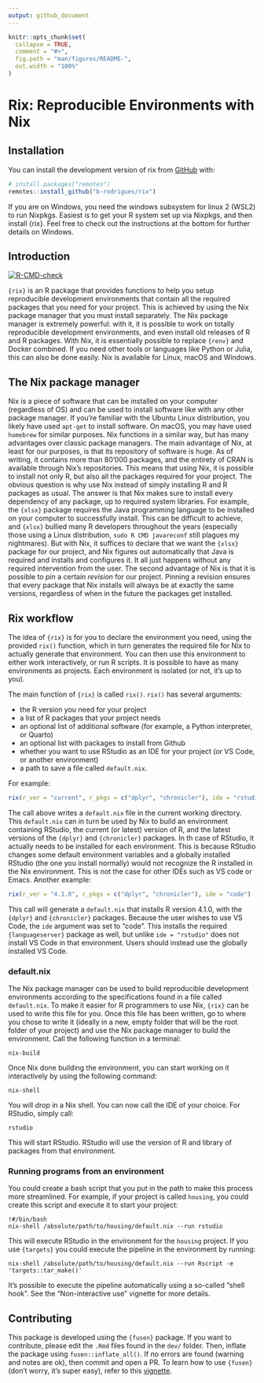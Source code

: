 ```yaml
---
output: github_document
---
```


<!-- README.md is generated from README.Rmd. Please edit that file -->

```r
knitr::opts_chunk$set(
  collapse = TRUE,
  comment = "#>",
  fig.path = "man/figures/README-",
  out.width = "100%"
)
```

# Rix: Reproducible Environments with Nix

## Installation

You can install the development version of rix from
[GitHub](https://github.com/) with:

``` r
# install.packages("remotes")
remotes::install_github("b-rodrigues/rix")
```

If you are on Windows, you need the windows subsystem for linux 2 (WSL2) to
run Nixpkgs. Easiest is to get your R system set up via Nixpkgs, and then
install {rix}. Feel free to check out the instructions at the bottom for further 
details on Windows.

## Introduction

<!-- badges: start -->
[![R-CMD-check](https://github.com/b-rodrigues/rix/actions/workflows/R-CMD-check.yaml/badge.svg)](https://github.com/b-rodrigues/rix/actions/workflows/R-CMD-check.yaml)
<!-- badges: end -->

`{rix}` is an R package that provides functions to help you setup reproducible
development environments that contain all the required packages that you need
for your project. This is achieved by using the Nix package manager that you
must install separately. The Nix package manager is extremely powerful: with it,
it is possible to work on totally reproducible development environments, and
even install old releases of R and R packages. With Nix, it is essentially
possible to replace `{renv}` and Docker combined. If you need other tools or
languages like Python or Julia, this can also be done easily. Nix is available
for Linux, macOS and Windows.

## The Nix package manager

Nix is a piece of software that can be installed on your computer (regardless of
OS) and can be used to install software like with any other package manager. If
you're familiar with the Ubuntu Linux distribution, you likely have used
`apt-get` to install software. On macOS, you may have used `homebrew` for
similar purposes. Nix functions in a similar way, but has many advantages over
classic package managers. The main advantage of Nix, at least for our purposes,
is that its repository of software is huge. As of writing, it contains more than
80'000 packages, and the entirety of CRAN is available through Nix's
repositories. This means that using Nix, it is possible to install not only R,
but also all the packages required for your project. The obvious question is why
use Nix instead of simply installing R and R packages as usual. The answer is
that Nix makes sure to install every dependency of any package, up to required
system libraries. For example, the `{xlsx}` package requires the Java
programming language to be installed on your computer to successfully install.
This can be difficult to achieve, and `{xlsx}` bullied many R developers
throughout the years (especially those using a Linux distribution, `sudo R CMD
javareconf` still plagues my nightmares). But with Nix, it suffices to declare
that we want the `{xlsx}` package for our project, and Nix figures out
automatically that Java is required and installs and configures it. It all just
happens without any required intervention from the user. The second advantage of
Nix is that it is possible to *pin* a certain *revision* for our project.
Pinning a revision ensures that every package that Nix installs will always be
at exactly the same versions, regardless of when in the future the packages get
installed.

## Rix workflow

The idea of `{rix}` is for you to declare the environment you need, using  the
provided `rix()` function, which in turn generates the required file for Nix
to actually generate that environment. You can then use this environment to 
either work interactively, or run R scripts. It is possible to have as many
environments as projects. Each environment is isolated (or not, it's up to you).

The main function of `{rix}` is called `rix()`. `rix()` has several arguments:

- the R version you need for your project
- a list of R packages that your project needs
- an optional list of additional software (for example, a Python interpreter, or Quarto)
- an optional list with packages to install from Github
- whether you want to use RStudio as an IDE for your project (or VS Code, or another environment)
- a path to save a file called `default.nix`.

For example:

```r
rix(r_ver = "current", r_pkgs = c("dplyr", "chronicler"), ide = "rstudio")
```

The call above writes a `default.nix` file in the current working directory. This
`default.nix` can in turn be used by Nix to build an environment containing
RStudio, the current (or latest) version of R, and the latest versions of the
`{dplyr}` and `{chronicler}` packages. In th case of RStudio, it actually needs
to be installed for each environment. This is because RStudio changes some
default environment variables and a globally installed RStudio (the one you
install normally) would not recognize the R installed in the Nix environment.
This is not the case for other IDEs such as VS code or Emacs. Another example:

```r
rix(r_ver = "4.1.0", r_pkgs = c("dplyr", "chronicler"), ide = "code")
```

This call will generate a `default.nix` that installs R version 4.1.0, with the `{dplyr}`
and `{chronicler}` packages. Because the user wishes to use VS Code, the `ide` argument
was set to "code". This installs the required `{languageserver}` package as well, but unlike
`ide = "rstudio"` does not install VS Code in that environment. Users should instead use 
the globally installed VS Code.

### default.nix

The Nix package manager can be used to build reproducible development
environments according to the specifications found in a file called
`default.nix`. To make it easier for R programmers to use Nix, `{rix}` can be
used to write this file for you. Once this file has been written, go to where
you chose to write it (ideally in a new, empty folder that will be the root
folder of your project) and use the Nix package manager to build the environment.
Call the following function in a terminal:

```
nix-build
```

Once Nix done building the environment, you can start working on it interactively
by using the following command:

```
nix-shell
```

You will *drop* in a Nix shell. You can now call the IDE of your choice. For
RStudio, simply call:

```
rstudio
```

This will start RStudio. RStudio will use the version of R and library of packages
from that environment.

### Running programs from an environment

You could create a bash script that you put in the path to make this process
more streamlined. For example, if your project is called `housing`, you could
create this script and execute it to start your project:

```
!#/bin/bash
nix-shell /absolute/path/to/housing/default.nix --run rstudio
```

This will execute RStudio in the environment for the `housing` project. If you
use `{targets}` you could execute the pipeline in the environment by running:

```
nix-shell /absolute/path/to/housing/default.nix --run Rscript -e 'targets::tar_make()'
```

It's possible to execute the pipeline automatically using a so-called "shell
hook". See the "Non-interactive use" vignette for more details.

## Contributing

This package is developed using the `{fusen}` package. If you want to
contribute, please edit the `.Rmd` files found in the `dev/` folder. Then,
inflate the package using `fusen::inflate_all()`. If no errors are found
(warning and notes are ok), then commit and open a PR. To learn how to use
`{fusen}` (don't worry, it's super easy), refer to this
[vignette](https://thinkr-open.github.io/fusen/articles/How-to-use-fusen.html).

